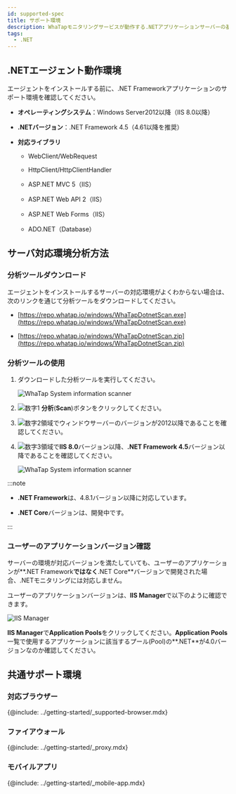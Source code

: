 ```yaml
---
id: supported-spec
title: サポート環境
description: WhaTapモニタリングサービスが動作する.NETアプリケーションサーバーの基本スペックを調べてください。
tags:
  - .NET
---
```


## .NETエージェント動作環境

エージェントをインストールする前に、.NET Frameworkアプリケーションのサポート環境を確認してください。

-   **オペレーティングシステム**：Windows Server2012以降（IIS 8.0以降）

-   **.NETバージョン**：.NET Framework 4.5（4.61以降を推奨）

-   **対応ライブラリ**

    -   WebClient/WebRequest

    -   HttpClient/HttpClientHandler

    -   ASP.NET MVC 5（IIS）

    -   ASP.NET Web API 2（IIS）

    -   ASP.NET Web Forms（IIS）

    -   ADO.NET（Database）

## サーバ対応環境分析方法

### 分析ツールダウンロード

エージェントをインストールするサーバーの対応環境がよくわからない場合は、次のリンクを通じて分析ツールをダウンロードしてください。

* [https://repo.whatap.io/windows/WhaTapDotnetScan.exe](https://repo.whatap.io/windows/WhaTapDotnetScan.exe)

* [https://repo.whatap.io/windows/WhaTapDotnetScan.zip](https://repo.whatap.io/windows/WhaTapDotnetScan.zip)

### 分析ツールの使用

1.  ダウンロードした分析ツールを実行してください。

    ![WhaTap System information scanner](/img/apm-dotnet-analystic-env-01.png)

2.  ![数字1](/img/number-01.png) **分析**(**Scan**)ボタンをクリックしてください。

3.  ![数字2](/img/number-02.png)領域でウィンドウサーバーのバージョンが2012以降であることを確認してください。

4.  ![数字3](/img/number-03.png)領域で**IIS 8.0**バージョン以降、**.NET Framework 4.5**バージョン以降であることを確認してください。

    ![WhaTap System information scanner](/img/apm-dotnet-analystic-env-02.png)

:::note

-   **.NET Framework**は、4.8.1バージョン以降に対応しています。

-   **.NET Core**バージョンは、開発中です。

:::

### ユーザーのアプリケーションバージョン確認

サーバーの環境が対応バージョンを満たしていても、ユーザーのアプリケーションが**.NET Framework**ではなく**.NET Core**バージョンで開発された場合、.NETモニタリングには対応しません。

ユーザーのアプリケーションバージョンは、**IIS Manager**で以下のように確認できます。

![IIS Manager](/img/apm-dotnet-application-pool.png)

**IIS Manager**で**Application Pools**をクリックしてください。**Application Pools**一覧で使用するアプリケーションに該当するプール(Pool)の**.NET**が4.0バージョンなのか確認してください。

## 共通サポート環境

### 対応ブラウザー

{@include: ../getting-started/_supported-browser.mdx}  

### ファイアウォール

{@include: ../getting-started/_proxy.mdx}

### モバイルアプリ

{@include: ../getting-started/_mobile-app.mdx} 
